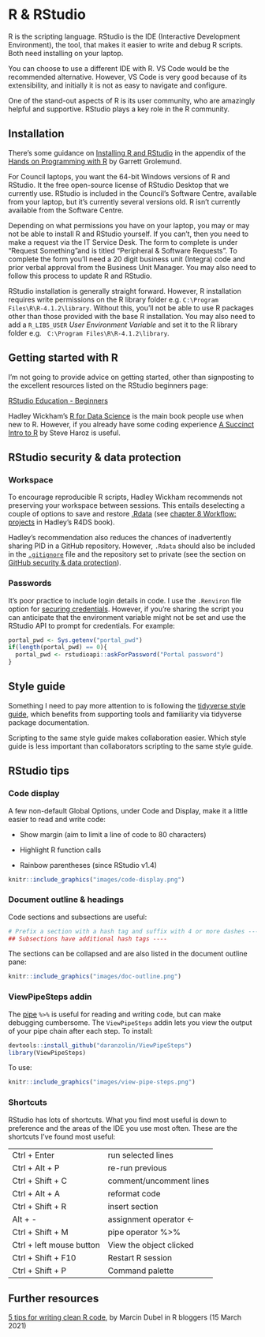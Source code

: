 # R & RStudio {#r}

R is the scripting language. RStudio is the IDE (Interactive Development Environment), the tool, that makes it easier to write and debug R scripts. Both need installing on your laptop.

You can choose to use a different IDE with R. VS Code would be the recommended alternative. However, VS Code is very good because of its extensibility, and initially it is not as easy to navigate and configure.

One of the stand-out aspects of R is its user community, who are amazingly helpful and supportive. RStudio plays a key role in the R community.

## Installation

There's some guidance on [Installing R and RStudio](https://rstudio-education.github.io/hopr/starting.html) in the appendix of the [Hands on Programming with R](https://rstudio-education.github.io/hopr/index.html) by Garrett Grolemund.

For Council laptops, you want the 64-bit Windows versions of R and RStudio. It the free open-source license of RStudio Desktop that we currently use. RStudio is included in the Council's Software Centre, available from your laptop, but it's currently several versions old. R isn't currently available from the Software Centre.

Depending on what permissions you have on your laptop, you may or may not be able to install R and RStudio yourself. If you can't, then you need to make a request via the IT Service Desk. The form to complete is under "Request Something"and is titled "Peripheral & Software Requests". To complete the form you'll need a 20 digit business unit (Integra) code and prior verbal approval from the Business Unit Manager. You may also need to follow this process to update R and RStudio.

RStudio installation is generally straight forward. However, R installation requires write permissions on the R library folder e.g. `C:\Program Files\R\R-4.1.2\library`. Without this, you'll not be able to use R packages other than those provided with the base R installation. You may also need to add a `R_LIBS_USER` *User Environment Variable* and set it to the R library folder e.g.   `C:\Program Files\R\R-4.1.2\library`.

## Getting started with R

I'm not going to provide advice on getting started, other than signposting to the excellent resources listed on the RStudio beginners page:

[RStudio Education - Beginners](https://education.rstudio.com/learn/beginner/)

Hadley Wickham's [R for Data Science](https://r4ds.had.co.nz/index.html) is the main book people use when new to R. However, if you already have some coding experience [A Succinct Intro to R](http://r-guide.steveharoz.com/index.html) by Steve Haroz is useful.

## RStudio security & data protection {#pid}

### Workspace {#workspace}

To encourage reproducible R scripts, Hadley Wickham recommends not preserving your workspace between sessions. This entails deselecting a couple of options to save and restore [.Rdata](https://bookdown.org/ndphillips/YaRrr/rdata-files.html) (see [chapter 8 Workflow: projects](https://r4ds.had.co.nz/workflow-projects.html#what-is-real) in Hadley's R4DS book).

Hadley's recommendation also reduces the chances of inadvertently sharing PID in a GitHub repository. However, `.Rdata` should also be included in the [`.gitignore`](https://git-scm.com/docs/gitignore) file and the repository set to private (see the section on [GitHub security & data protection](#github-security)).

### Passwords

It's poor practice to include login details in code. I use the `.Renviron` file option for [securing credentials](https://db.rstudio.com/best-practices/managing-credentials/#use-environment-variables). However, if you're sharing the script you can anticipate that the environment variable might not be set and use the RStudio API to prompt for credentials. For example:

```r
portal_pwd <- Sys.getenv("portal_pwd")
if(length(portal_pwd) == 0){
  portal_pwd <- rstudioapi::askForPassword("Portal password")
}
```

## Style guide

Something I need to pay more attention to is following the [tidyverse style guide](https://style.tidyverse.org/), which benefits from supporting tools and familiarity via tidyverse package documentation.

Scripting to the same style guide makes collaboration easier. Which style guide is less important than collaborators scripting to the same style guide.

## RStudio tips

### Code display

A few non-default Global Options, under Code and Display, make it a little easier to read and write code:

-   Show margin (aim to limit a line of code to 80 characters)

-   Highlight R function calls

-   Rainbow parentheses (since RStudio v1.4)

```r
knitr::include_graphics("images/code-display.png")
```

### Document outline & headings

Code sections and subsections are useful:

```r
# Prefix a section with a hash tag and suffix with 4 or more dashes ----
## Subsections have additional hash tags ----
```

The sections can be collapsed and are also listed in the document outline pane:

```r
knitr::include_graphics("images/doc-outline.png")
```

### ViewPipeSteps addin

The [pipe](https://r4ds.had.co.nz/pipes.html) `%>%` is useful for reading and writing code, but can make debugging cumbersome. The `ViewPipeSteps` addin lets you view the output of your pipe chain after each step. To install:

```r
devtools::install_github("daranzolin/ViewPipeSteps")
library(ViewPipeSteps)
```

To use:

```r
knitr::include_graphics("images/view-pipe-steps.png")
```

### Shortcuts

RStudio has lots of shortcuts. What you find most useful is down to preference and the areas of the IDE you use most often. These are the shortcuts I've found most useful:

|                          |                         |
|--------------------------|-------------------------|
| Ctrl + Enter             | run selected lines      |
| Ctrl + Alt + P           | re-run previous         |
| Ctrl + Shift + C         | comment/uncomment lines |
| Ctrl + Alt + A           | reformat code           |
| Ctrl + Shift + R         | insert section          |
| Alt + -                  | assignment operator \<- |
| Ctrl + Shift + M         | pipe operator %>%       |
| Ctrl + left mouse button | View the object clicked |
| Ctrl + Shift + F10       | Restart R session       |
| Ctrl + Shift + P         | Command palette         |

## Further resources

[5 tips for writing clean R code](https://www.r-bloggers.com/2021/03/5-tips-for-writing-clean-r-code-leave-your-code-reviewer-commentless/), by Marcin Dubel in R bloggers (15 March 2021)
